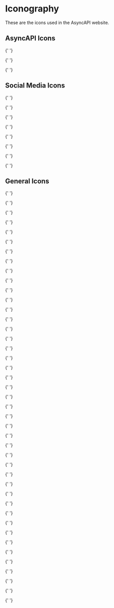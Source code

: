 

<Meta title="Design System/Icons" />

# Iconography

These are the icons used in the AsyncAPI website.

## AsyncAPI Icons

<IconGallery>
  <IconItem name="AsyncAPI">
    <IconAsyncAPI />
  </IconItem>

{' '}

<IconItem name="Generator">
  <IconGenerator />
</IconItem>

{' '}

<IconItem name="Modelina">
  <IconModelina />
</IconItem>

{' '}

<IconItem name="Spec">
  <IconSpec />
</IconItem>

  <IconItem name="Parser">
    <IconParser />
  </IconItem>
</IconGallery>

## Social Media Icons

<IconGallery>
  <IconItem name="LinkedIn">
    <IconLinkedIn />
  </IconItem>

{' '}

<IconItem name="Slack">
  <IconSlack />
</IconItem>

{' '}

<IconItem name="Twitch">
  <IconTwitch />
</IconItem>

{' '}

<IconItem name="Twitter">
  <IconTwitter />
</IconItem>

{' '}

<IconItem name="YouTube">
  <IconYoutube />
</IconItem>

{' '}

<IconItem name="YouTube Gray">
  <IconYoutubeGray />
</IconItem>

{' '}

<IconItem name="GitHub">
  <IconGitHub />
</IconItem>

{' '}

<IconItem name="Github Actions">
  <IconGithubActions />
</IconItem>

{' '}

<IconItem name="Github Organization">
  <IconGithubOrganization />
</IconItem>

  <IconItem name="Google Calendar">
    <IconGoogleCalendar />
  </IconItem>
</IconGallery>

## General Icons

<IconGallery>
  <IconItem name="Ambassador">
    <IconAmbassador />
  </IconItem>

{' '}

<IconItem name="Arrow Down">
  <IconArrowDown />
</IconItem>

{' '}

<IconItem name="Arrow Left">
  <IconArrowLeft />
</IconItem>

{' '}

<IconItem name="Arrow Right">
  <IconArrowRight />
</IconItem>

{' '}

<IconItem name="Arrow Up">
  <IconArrowUp />
</IconItem>

{' '}

<IconItem name="Calendar">
  <IconCalendar />
</IconItem>

{' '}

<IconItem name="Clipboard">
  <IconClipboard />
</IconItem>

{' '}

<IconItem name="Code">
  <IconCode />
</IconItem>

{' '}

<IconItem name="Community">
  <Community />
</IconItem>

{' '}

<IconItem name="Conference">
  <Conference />
</IconItem>

{' '}

<IconItem name="Contributing">
  <IconContributing />
</IconItem>

{' '}

<IconItem name="Cross">
  <Cross />
</IconItem>

{' '}

<IconItem name="Dashboard">
  <IconDashboard />
</IconItem>

{' '}

<IconItem name="Docs Arrow">
  <DocsArrow />
</IconItem>

{' '}

<IconItem name="Documents">
  <IconDocuments />
</IconItem>

{' '}

<IconItem name="Exclamation">
  <IconExclamation />
</IconItem>

{' '}

<IconItem name="Filter">
  <IconFilter />
</IconItem>

{' '}

<IconItem name="Getting Started">
  <IconGettingStarted />
</IconItem>

{' '}

<IconItem name="Grad Cap">
  <IconGradCap />
</IconItem>

{' '}

<IconItem name="Guide">
  <IconGuide />
</IconItem>

{' '}

<IconItem name="Home">
  <IconHome />
</IconItem>

{' '}

<IconItem name="Hub">
  <IconHub />
</IconItem>

{' '}

<IconItem name="Info Icon">
  <InfoIcon />
</IconItem>

{' '}

<IconItem name="Light Bulb">
  <IconLightBulb />
</IconItem>

{' '}

<IconItem name="Loupe">
  <IconLoupe />
</IconItem>

{' '}

<IconItem name="Meetings">
  <IconMeetings />
</IconItem>

{' '}

<IconItem name="Nav Item Dropdown">
  <NavItemDropdown />
</IconItem>

{' '}

<IconItem name="Newsroom">
  <IconNewsroom />
</IconItem>

{' '}

<IconItem name="Paper">
  <IconPaper />
</IconItem>

{' '}

<IconItem name="Plant">
  <IconPlant />
</IconItem>

{' '}

<IconItem name="Plugins">
  <IconPlugins />
</IconItem>

{' '}

<IconItem name="Power Plug">
  <IconPowerPlug />
</IconItem>

{' '}

<IconItem name="Question Mark">
  <QuestionMark />
</IconItem>

{' '}

<IconItem name="Quote">
  <IconQuote />
</IconItem>

{' '}

<IconItem name="React">
  <IconReact />
</IconItem>

{' '}

<IconItem name="Rocket">
  <IconRocket />
</IconItem>

{' '}

<IconItem name="Search">
  <IconSearch />
</IconItem>

{' '}

<IconItem name="Search Icon">
  <SearchIcon />
</IconItem>

{' '}

<IconItem name="Subscribe">
  <IconSubscribe />
</IconItem>

{' '}

<IconItem name="Tools">
  <IconTools />
</IconItem>

{' '}

<IconItem name="TSC">
  <IconTSC />
</IconItem>

{' '}

<IconItem name="Tutorials">
  <IconTutorials />
</IconItem>

{' '}

<IconItem name="Use Cases">
  <IconUseCases />
</IconItem>

{' '}

<IconItem name="Users">
  <IconUsers />
</IconItem>

  <IconItem name="Webinar">
    <Webinar />
  </IconItem>
</IconGallery>
